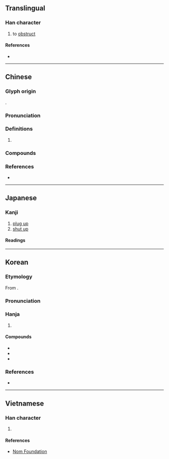 {{character info}}
==Translingual==

===Han character===
{{Han char|rn=32|rad=土|as=13|sn=16|four=00104|canj=YVGG|ids=⿱雍土}}

# to [[obstruct]]

====References====
* {{Han ref|kx=0240.180|dkj=05524|dj=0480.040|hdz=10493.040|uh=58C5|ud=22725|bh=BEC3|bd=48835}}

----

==Chinese==
{{zh-forms}}

===Glyph origin===
{{Han etym}}
{{Han compound|雍|土|ls=psc|c1=p|c2=s|t2=soil; ground}}.

===Pronunciation===
{{zh-pron
|m=yōng,yǒng
|c=jung1,ngung1,jung2
|h=pfs=yûng
|mn=iong/èng
|mc=y
|oc=y
|cat=
}}

===Definitions===
{{zh-hanzi}}

# {{rfdef|zh}}

===Compounds===
{{zh-der|交通壅塞|培壅|壅土|壅塞|壅滯|壅蔽|壅門|壅閉|懸壅垂|鄣壅}}

===References===
* {{R:yue:Hanzi}}

----

==Japanese==

===Kanji===
{{ja-kanji|grade=|rs=土13}}

# [[plug up]]
# [[shut up]]

====Readings====
{{ja-readings|goon=[[ゆ]] (yu)|kanon=[[よう]] (yō)|kun=[[ふさぐ]] (fusagu)}}

----

==Korean==

===Etymology===
From {{der|ko|ltc|sort=옹|-}} {{ltc-l|壅|id=2}}.
{{hanja-ety
|dk={{hanja-dongguk|ᅙᅩᇰ〯|qwǒng}}
|m={{hanja-hunmong|오ᇰ〯|wǒng|雜語#하05A}}
|mh=[[붓도도다|붓도돌〮]] 오ᇰ〯 
|m2={{hanja-sinjeung|&nbsp;옹|wong}}
|m2h=[[막다|마ᄀᆞᆯ]] 옹
}}
===Pronunciation===
{{ko-hanja-pron|옹|l=y}}

===Hanja===
{{ko-hanja-search}}
{{ko-hanja|막다|막을|옹}}

# {{hanja form of|옹|to [[block]]; to [[obstruct]]}}

====Compounds====
{{der-top3|Compounds}}
* {{ko-l|옹졸|壅拙}}
* {{ko-l|옹색|壅塞}}
* {{ko-l|옹고집|壅固執}}
{{der-bottom}}

===References===
* {{R:hanjadoc|2006}}

----

==Vietnamese==

===Han character===
{{vi-readings|reading=ung|rs=土13}}

# {{rfdef|vi|sort=土13}}

====References====
* [http://nomfoundation.org/common/nom_details.php?codepoint=58c5 Nom Foundation]